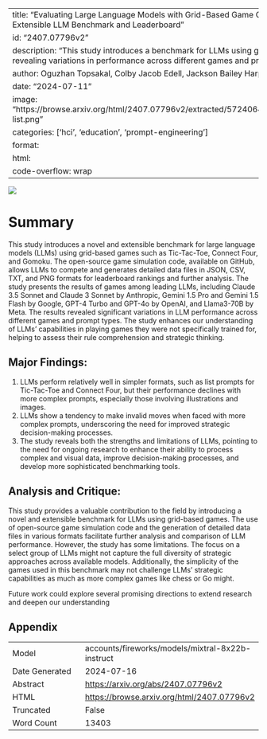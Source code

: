 
---
title: "Evaluating Large Language Models with Grid-Based Game Competitions: An Extensible LLM Benchmark and Leaderboard"
id: "2407.07796v2"
description: "This study introduces a benchmark for LLMs using grid-based games, revealing variations in performance across different games and prompt types."
author: Oguzhan Topsakal, Colby Jacob Edell, Jackson Bailey Harper
date: "2024-07-11"
image: "https://browse.arxiv.org/html/2407.07796v2/extracted/5724064/images/TicTacToe-list.png"
categories: ['hci', 'education', 'prompt-engineering']
format:
  html:
    code-overflow: wrap
---

![](https://browse.arxiv.org/html/2407.07796v2/extracted/5724064/images/TicTacToe-list.png)

# Summary

This study introduces a novel and extensible benchmark for large language models (LLMs) using grid-based games such as Tic-Tac-Toe, Connect Four, and Gomoku. The open-source game simulation code, available on GitHub, allows LLMs to compete and generates detailed data files in JSON, CSV, TXT, and PNG formats for leaderboard rankings and further analysis. The study presents the results of games among leading LLMs, including Claude 3.5 Sonnet and Claude 3 Sonnet by Anthropic, Gemini 1.5 Pro and Gemini 1.5 Flash by Google, GPT-4 Turbo and GPT-4o by OpenAI, and Llama3-70B by Meta. The results revealed significant variations in LLM performance across different games and prompt types. The study enhances our understanding of LLMs’ capabilities in playing games they were not specifically trained for, helping to assess their rule comprehension and strategic thinking.

## Major Findings:

1. LLMs perform relatively well in simpler formats, such as list prompts for Tic-Tac-Toe and Connect Four, but their performance declines with more complex prompts, especially those involving illustrations and images.
2. LLMs show a tendency to make invalid moves when faced with more complex prompts, underscoring the need for improved strategic decision-making processes.
3. The study reveals both the strengths and limitations of LLMs, pointing to the need for ongoing research to enhance their ability to process complex and visual data, improve decision-making processes, and develop more sophisticated benchmarking tools.

## Analysis and Critique:

This study provides a valuable contribution to the field by introducing a novel and extensible benchmark for LLMs using grid-based games. The use of open-source game simulation code and the generation of detailed data files in various formats facilitate further analysis and comparison of LLM performance. However, the study has some limitations. The focus on a select group of LLMs might not capture the full diversity of strategic approaches across available models. Additionally, the simplicity of the games used in this benchmark may not challenge LLMs’ strategic capabilities as much as more complex games like chess or Go might.

Future work could explore several promising directions to extend research and deepen our understanding

## Appendix

|          |          |
|----------|----------|
| Model     | accounts/fireworks/models/mixtral-8x22b-instruct       |
| Date Generated     | 2024-07-16       |
| Abstract | [https://arxiv.org/abs/2407.07796v2](https://arxiv.org/abs/2407.07796v2)        |
| HTML     | [https://browse.arxiv.org/html/2407.07796v2](https://browse.arxiv.org/html/2407.07796v2)       |
| Truncated       | False       |
| Word Count       | 13403       |